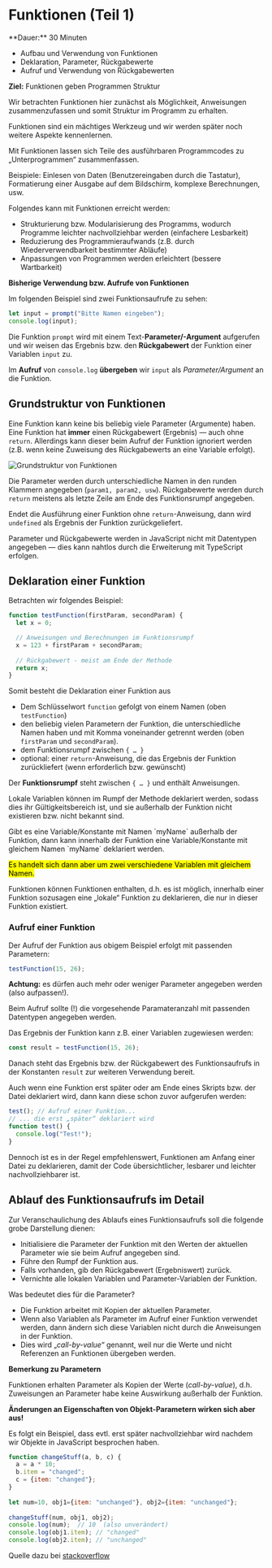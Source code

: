 
# Funktionen (Teil 1)

<Callout>
  **Dauer:** 30 Minuten

  - Aufbau und Verwendung von Funktionen
  - Deklaration, Parameter, Rückgabewerte
  - Aufruf und Verwendung von Rückgabewerten

  **Ziel:** Funktionen geben Programmen Struktur
</Callout>

<Callout type="info">
Wir betrachten Funktionen hier zunächst als Möglichkeit,
Anweisungen zusammenzufassen und somit Struktur im
Programm zu erhalten.

Funktionen sind ein mächtiges Werkzeug und wir werden
später noch weitere Aspekte kennenlernen.
</Callout>

Mit Funktionen lassen sich Teile des ausführbaren 
Programmcodes zu „Unterprogrammen“ zusammenfassen.

Beispiele: Einlesen von Daten (Benutzereingaben durch die 
Tastatur), Formatierung einer Ausgabe auf dem Bildschirm, 
komplexe Berechnungen, usw.

Folgendes kann mit Funktionen erreicht werden:

- Strukturierung bzw. Modularisierung des Programms, wodurch Programme leichter nachvollziehbar werden (einfachere Lesbarkeit)
- Reduzierung des Programmieraufwands (z.B. durch Wiederverwendbarkeit bestimmter Abläufe)
- Anpassungen von Programmen werden erleichtert (bessere Wartbarkeit)

**Bisherige Verwendung bzw. Aufrufe von Funktionen**

Im folgenden Beispiel sind zwei Funktionsaufrufe zu sehen:

```js
let input = prompt("Bitte Namen eingeben");
console.log(input);
```

Die Funktion `prompt` wird mit einem Text-**Parameter/-Argument**
aufgerufen und wir weisen das Ergebnis bzw. den **Rückgabewert**
der Funktion einer Variablen `input` zu.

Im **Aufruf** von `console.log` **übergeben** wir `input` als 
*Parameter/Argument* an die Funktion.


## Grundstruktur von Funktionen

Eine Funktion kann keine bis beliebig viele Parameter 
(Argumente) haben. Eine Funktion hat **immer** einen 
Rückgabewert (Ergebnis) &mdash; auch ohne `return`. Allerdings kann dieser beim Aufruf der Funktion ignoriert werden (z.B. wenn keine Zuweisung des Rückgabewerts an eine Variable erfolgt).

![Grundstruktur von Funktionen](/images/prog/funktionen.png)

Die Parameter werden durch unterschiedliche Namen in den runden Klammern angegeben (`param1, param2, usw`). Rückgabewerte werden 
durch `return` meistens als letzte Zeile am Ende des 
Funktionsrumpf angegeben.

Endet die Ausführung einer Funktion ohne `return`-Anweisung, dann 
wird `undefined` als Ergebnis der Funktion zurückgeliefert.

Parameter und Rückgabewerte werden in JavaScript nicht mit 
Datentypen angegeben — dies kann nahtlos durch die Erweiterung 
mit TypeScript erfolgen. 

## Deklaration einer Funktion

Betrachten wir folgendes Beispiel:

```js
function testFunction(firstParam, secondParam) {
  let x = 0;

  // Anweisungen und Berechnungen im Funktionsrumpf	
  x = 123 + firstParam + secondParam;
	
  // Rückgabewert - meist am Ende der Methode
  return x;
}
```

Somit besteht die Deklaration einer Funktion aus

- Dem Schlüsselwort `function` gefolgt von einem Namen (oben `testFunction`)
- den beliebig vielen Parametern der Funktion, die unterschiedliche Namen haben und mit Komma voneinander getrennt werden (oben `firstParam` und `secondParam`).
- dem Funktionsrumpf zwischen `{ … }`
- optional: einer `return`-Anweisung, die das Ergebnis der Funktion zurückliefert (wenn erforderlich bzw. gewünscht)

Der **Funktionsrumpf** steht zwischen `{ … }` und enthält Anweisungen.

Lokale Variablen können im Rumpf der Methode deklariert werden, sodass dies ihr Gültigkeitsbereich ist,
und sie außerhalb der Funktion nicht existieren bzw. nicht bekannt sind. 

<Callout type="info">
Gibt es eine Variable/Konstante mit Namen `myName` außerhalb der Funktion,
dann kann innerhalb der Funktion eine Variable/Konstante mit gleichem Namen `myName` deklariert werden. 

<mark>Es handelt sich dann aber um zwei verschiedene Variablen mit gleichem Namen.</mark>
</Callout>

<Callout type="info">
Funktionen können Funktionen enthalten, d.h. es ist möglich, innerhalb einer Funktion 
sozusagen eine „lokale“ Funktion zu deklarieren, die nur in dieser Funktion existiert.
</Callout>

### Aufruf einer Funktion

Der Aufruf der Funktion aus obigem Beispiel erfolgt mit 
passenden Parametern: 

```js
testFunction(15, 26);
```

**Achtung:** es dürfen auch mehr oder weniger Parameter 
angegeben werden (also aufpassen!).

Beim Aufruf sollte (!) die vorgesehende Paramateranzahl mit passenden Datentypen angegeben werden.

Das Ergebnis der Funktion kann z.B. einer Variablen zugewiesen werden: 

```js
const result = testFunction(15, 26);
```

Danach steht das Ergebnis bzw. der Rückgabewert des 
Funktionsaufrufs in der Konstanten `result` zur weiteren
Verwendung bereit.

<Callout type="warning">
Auch wenn eine Funktion erst später oder am Ende eines Skripts bzw.
der Datei deklariert wird, dann kann diese schon zuvor aufgerufen werden:

```js
test(); // Aufruf einer Funktion...
// ... die erst „später“ deklariert wird
function test() {
  console.log("Test!");
}
```

Dennoch ist es in der Regel empfehlenswert, Funktionen
am Anfang einer Datei zu deklarieren, damit der Code
übersichtlicher, lesbarer und leichter nachvollziehbarer ist.
</Callout>

## Ablauf des Funktionsaufrufs im Detail

Zur Veranschaulichung des Ablaufs eines Funktionsaufrufs 
soll die folgende grobe Darstellung dienen:

- Initialisiere die Parameter der Funktion mit den Werten der aktuellen Parameter wie sie beim Aufruf angegeben sind.
- Führe den Rumpf der Funktion aus.
- Falls vorhanden, gib den Rückgabewert (Ergebniswert) zurück.
- Vernichte alle lokalen Variablen und Parameter-Variablen der Funktion.

Was bedeutet dies für die Parameter?

- Die Funktion arbeitet mit Kopien der aktuellen Parameter.
- Wenn also Variablen als Parameter im Aufruf einer Funktion verwendet werden, dann ändern sich diese Variablen nicht durch die Anweisungen in der Funktion.
- Dies wird „_call-by-value_“ genannt, weil nur die Werte und nicht Referenzen an Funktionen übergeben werden.


**Bemerkung zu Parametern**

Funktionen erhalten Parameter als Kopien der Werte 
(_call-by-value_), d.h. Zuweisungen an Parameter habe keine 
Auswirkung außerhalb der Funktion.

**Änderungen an Eigenschaften von Objekt-Parametern wirken 
sich aber aus!**

<Callout type="info">
Es folgt ein Beispiel, dass evtl. erst später nachvollziehbar 
wird nachdem wir Objekte in JavaScript besprochen haben.
</Callout>

```js
function changeStuff(a, b, c) {	
  a = a * 10;
  b.item = "changed";
  c = {item: "changed"};
}
	
let num=10, obj1={item: "unchanged"}, obj2={item: "unchanged"};
	
changeStuff(num, obj1, obj2);
console.log(num);  // 10  (also unverändert)
console.log(obj1.item); // "changed"
console.log(obj2.item); // "unchanged"
```

Quelle dazu bei [stackoverflow](https://stackoverflow.com/questions/518000/is-javascript-a-pass-by-reference-or-pass-by-value-language
)

